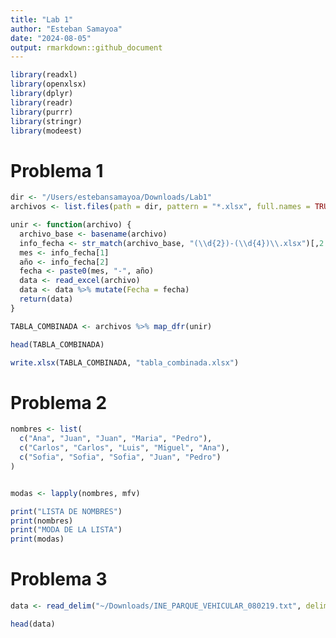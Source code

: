 ```yaml
---
title: "Lab 1"
author: "Esteban Samayoa"
date: "2024-08-05"
output: rmarkdown::github_document
---
```


```r
library(readxl)
library(openxlsx)
library(dplyr)
library(readr)
library(purrr)
library(stringr)
library(modeest)
```

# Problema 1
```r

dir <- "/Users/estebansamayoa/Downloads/Lab1"
archivos <- list.files(path = dir, pattern = "*.xlsx", full.names = TRUE)

unir <- function(archivo) {
  archivo_base <- basename(archivo)
  info_fecha <- str_match(archivo_base, "(\\d{2})-(\\d{4})\\.xlsx")[,2:3]
  mes <- info_fecha[1]
  año <- info_fecha[2]
  fecha <- paste0(mes, "-", año)
  data <- read_excel(archivo)
  data <- data %>% mutate(Fecha = fecha)
  return(data)
}

TABLA_COMBINADA <- archivos %>% map_dfr(unir)

```

```r
head(TABLA_COMBINADA)
```
```r
write.xlsx(TABLA_COMBINADA, "tabla_combinada.xlsx")
```



# Problema 2
```r

nombres <- list(
  c("Ana", "Juan", "Juan", "Maria", "Pedro"),
  c("Carlos", "Carlos", "Luis", "Miguel", "Ana"),
  c("Sofia", "Sofia", "Sofia", "Juan", "Pedro")
)


modas <- lapply(nombres, mfv)

print("LISTA DE NOMBRES")
print(nombres)
print("MODA DE LA LISTA")
print(modas)
```

# Problema 3
```r

data <- read_delim("~/Downloads/INE_PARQUE_VEHICULAR_080219.txt", delim = "|")

```

```r
head(data)
```



